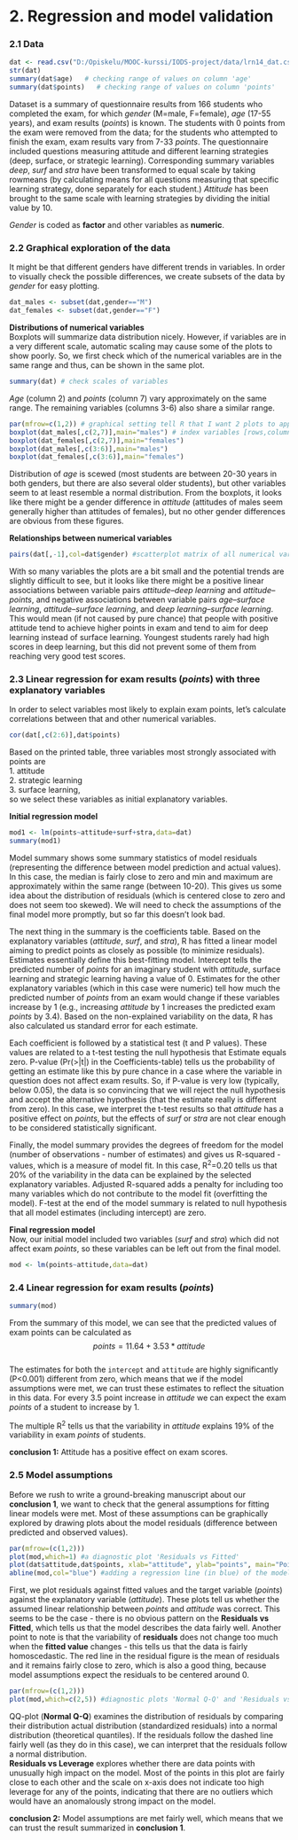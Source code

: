 # 2. Regression and model validation

### **2.1 Data** 
```r
dat <- read.csv("D:/Opiskelu/MOOC-kurssi/IODS-project/data/lrn14_dat.csv") 
str(dat)
summary(dat$age)   # checking range of values on column 'age'
summary(dat$points)   # checking range of values on column 'points'
```
Dataset is a summary of questionnaire results from 166 students who completed the exam, for which *gender* (M=male, F=female), *age* (17-55 years), and exam results (*points*) is known. The students with 0 points from the exam were removed from the data; for the students who attempted to finish the exam, exam results vary from 7-33 *points*. The questionnaire included questions measuring attitude and different learning strategies (deep, surface, or strategic learning). Corresponding summary variables *deep*, *surf* and *stra* have been transformed to equal scale by taking rowmeans (by calculating means for all questions measuring that specific learning strategy, done separately for each student.) *Attitude* has been brought to the same scale with learning strategies by dividing the initial value by 10.  

*Gender* is coded as **factor** and other variables as **numeric**.

### **2.2 Graphical exploration of the data**  
It might be that different genders have different trends in variables. In order to visually check the possible differences, we create subsets of the data by *gender* for easy plotting.  

```r
dat_males <- subset(dat,gender=="M")  
dat_females <- subset(dat,gender=="F")  
```  
    
**Distributions of numerical variables**  
Boxplots will summarize data distribution nicely. However, if variables are in a very different scale, automatic scaling may cause some of the plots to show poorly. So, we first check which of the numerical variables are in the same range and thus, can be shown in the same plot.  
```r
summary(dat) # check scales of variables   
```
*Age* (column 2) and *points* (column 7) vary approximately on the same range. The remaining variables (columns 3-6) also share a similar range.  
```r
par(mfrow=c(1,2)) # graphical setting tell R that I want 2 plots to appear side by side
boxplot(dat_males[,c(2,7)],main="males") # index variables [rows,columns] are used to specify that in this plot, we want to plot data in columns 2 and 7     
boxplot(dat_females[,c(2,7)],main="females")     
boxplot(dat_males[,c(3:6)],main="males")  
boxplot(dat_females[,c(3:6)],main="females")  
```    

Distribution of *age* is scewed (most students are between 20-30 years in both genders, but there are also several older students), but other variables seem to at least resemble a normal distribution. From the boxplots, it looks like there might be a gender difference in *attitude* (attitudes of males seem generally higher than attitudes of females), but no other gender differences are obvious from these figures.  

**Relationships between numerical variables**  
```r
pairs(dat[,-1],col=dat$gender) #scatterplot matrix of all numerical variables (excluding column 1, which is a categorical variable), points are colored according to gender  
```   
With so many variables the plots are a bit small and the potential trends are slightly difficult to see, but it looks like there might be a positive linear associations between variable pairs *attitude*--*deep learning* and *attitude*--*points*, and negative associations between variable pairs *age*--*surface learning*, *attitude*--*surface learning*, and *deep learning*--*surface learning*. This would mean (if not caused by pure chance) that people with positive attitude tend to achieve higher points in exam and tend to aim for deep learning instead of surface learning. Youngest students rarely had high scores in deep learning, but this did not prevent some of them from reaching very good test scores.  

### **2.3 Linear regression for exam results (*points*) with three explanatory variables**  
In order to select variables most likely to explain exam points, let's calculate correlations between that and other numerical variables.  
```r
cor(dat[,c(2:6)],dat$points)  
```
Based on the printed table, three variables most strongly associated with points are  
  1. attitude  
  2. strategic learning  
  3. surface learning,  
so we select these variables as initial explanatory variables. 


**Initial regression model**  
```r
mod1 <- lm(points~attitude+surf+stra,data=dat)
summary(mod1)  
```  
Model summary shows some summary statistics of model residuals (representing the difference between model prediction and actual values). In this case, the median is fairly close to zero and min and maximum are approximately within the same range (between 10-20). This gives us some idea about the distribution of residuals (which is centered close to zero and does not seem too skewed). We will need to check the assumptions of the final model more promptly, but so far this doesn't look bad.  

The next thing in the summary is the coefficients table. Based on the explanatory variables (*attitude*, *surf*, and *stra*), R has fitted a linear model aiming to predict points as closely as possible (to minimize residuals). Estimates essentially define this best-fitting model. Intercept tells the predicted number of *points* for an imaginary student with *attitude*, surface learning and strategic learning having a value of 0. Estimates for the other explanatory variables (which in this case were numeric) tell how much the predicted number of *points* from an exam would change if these variables increase by 1 (e.g., increasing *attitude* by 1 increases the predicted exam *points* by 3.4). Based on the non-explained variability on the data, R has also calculated us standard error for each estimate.  

Each coefficient is followed by a statistical test (t and P values). These values are related to a t-test testing the null hypothesis that Estimate equals zero. P-value (Pr(>|t|) in the Coefficients-table) tells us the probability of getting an estimate like this by pure chance in a case where the variable in question does not affect exam results. So, if P-value is very low (typically, below 0.05), the data is so convincing that we will reject the null hypothesis and accept the alternative hypothesis (that the estimate really is different from zero). In this case, we interpret the t-test results so that *attitude* has a positive effect on *points*, but the effects of *surf* or *stra* are not clear enough to be considered statistically significant.  

Finally, the model summary provides the degrees of freedom for the model (number of observations - number of estimates) and gives us R-squared -values, which is a measure of model fit. In this case, R^2^=0.20 tells us that 20% of the variability in the data can be explained by the selected explanatory variables. Adjusted R-squared adds a penalty for including too many variables which do not contribute to the model fit (overfitting the model). F-test at the end of the model summary is related to null hypothesis that all model estimates (including intercept) are zero.  
    
**Final regression model**  
Now, our initial model included two variables (*surf* and *stra*) which did not affect exam *points*, so these variables can be left out from the final model.  
```r
mod <- lm(points~attitude,data=dat)
```  
### **2.4 Linear regression for exam results (*points*)**  
```r
summary(mod)
```  
From the summary of this model, we can see that the predicted values of exam points can be calculated as 
$$points=11.64+3.53*attitude$$  
The estimates for both the `intercept` and `attitude` are highly significantly (P<0.001) different from zero, which means that we if the model assumptions were met, we can trust these estimates to reflect the situation in this data. For every 3.5 point increase in *attitude* we can expect the exam *points* of a student to increase by 1.  

The multiple R^2^ tells us that the variability in *attitude* explains 19% of the variability in exam *points* of students.  

**conclusion 1:** Attitude has a positive effect on exam scores.  

### **2.5 Model assumptions**  
Before we rush to write a ground-breaking manuscript about our **conclusion 1**, we want to check that the general assumptions for fitting linear models were met. Most of these assumptions can be graphically explored by drawing plots about the model residuals (difference between predicted and observed values).
````r
par(mfrow=(c(1,2)))
plot(mod,which=1) #a diagnostic plot 'Residuals vs Fitted'
plot(dat$attitude,dat$points, xlab="attitude", ylab="points", main="Points vs attitude") #predicted vs. explanatory variable
abline(mod,col="blue") #adding a regression line (in blue) of the model to the figure. Residuals are the vertical distance of each point from this line.
````  
First, we plot residuals against fitted values and the target variable (*points*) against the explanatory variable (*attitude*). These plots tell us whether the assumed linear relationship between *points* and *attitude* was correct. This seems to be the case - there is no obvious pattern on the **Residuals vs Fitted**, which tells us that the model describes the data fairly well. Another point to note is that the variability of **residuals** does not change too much when the **fitted value** changes - this tells us that the data is fairly homoscedastic. The red line in the residual figure is the mean of residuals and it remains fairly close to zero, which is also a good thing, because model assumptions expect the residuals to be centered around 0.  
````r
par(mfrow=(c(1,2)))
plot(mod,which=c(2,5)) #diagnostic plots 'Normal Q-Q' and 'Residuals vs Leverage'
````  
QQ-plot (**Normal Q-Q**) examines the distribution of residuals by comparing their distribution actual distribution (standardized residuals) into a normal distribution (theoretical quantiles). If the residuals follow the dashed line fairly well (as they do in this case), we can interpret that the residuals follow a normal distribution.  
    **Residuals vs Leverage** explores whether there are data points with unusually high impact on the model. Most of the points in this plot are fairly close to each other and the scale on x-axis does not indicate too high leverage for any of the points, indicating that there are no outliers which would have an anomalously strong impact on the model.  

**conclusion 2:** Model assumptions are met fairly well, which means that we can trust the result summarized in **conclusion 1**.  
